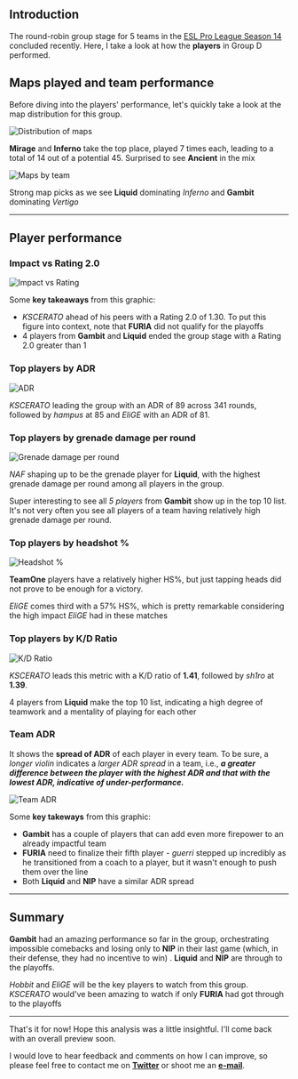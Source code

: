 <Cover
  src="/blogs/epl-season-14/cover.png"
  alt="EPL Season 14 Group D"
  caption="EPL Season 14 Group D"
/>

## Introduction

The round-robin group stage for 5 teams in the [ESL Pro League Season 14](https://www.hltv.org/events/5554/esl-pro-league-season-14) concluded recently. Here, I take a look at how the **players** in Group D performed.

## Maps played and team performance

Before diving into the players' performance, let's quickly take a look at the map distribution for this group.

![Distribution of maps](/blogs/epl-season-14/maps_played.png 'Maps played')

**Mirage** and **Inferno** take the top place, played 7 times each, leading to a total of 14 out of a potential 45. Surprised to see **Ancient** in the mix

![Maps by team](/blogs/epl-season-14/maps_by_team.png 'Maps by team')

Strong map picks as we see **Liquid** dominating _Inferno_ and **Gambit** dominating _Vertigo_

---

## Player performance

### **Impact** vs **Rating 2.0**

![Impact vs Rating](/blogs/epl-season-14/impact_rating.png 'Impact vs Rating 2.0')

Some **key takeaways** from this graphic:

- _KSCERATO_ ahead of his peers with a Rating 2.0 of 1.30. To put this figure into context, note that **FURIA** did not qualify for the playoffs
- 4 players from **Gambit** and **Liquid** ended the group stage with a Rating 2.0 greater than 1

### Top players by **ADR**

![ADR](/blogs/epl-season-14/adr.png 'ADR')

_KSCERATO_ leading the group with an ADR of 89 across 341 rounds, followed by _hampus_ at 85 and _EliGE_ with an ADR of 81.

### Top players by **grenade damage per round**

![Grenade damage per round](/blogs/epl-season-14/grenade_dmg_round.png 'Grenade damange per round')

_NAF_ shaping up to be the grenade player for **Liquid**, with the highest grenade damage per round among all players in the group.

Super interesting to see all _5 players_ from **Gambit** show up in the top 10 list. It's not very often you see all players of a team having relatively high grenade damage per round.

### Top players by **headshot %**

![Headshot %](/blogs/epl-season-14/headshot_percent.png 'Headshot %')

**TeamOne** players have a relatively higher HS%, but just tapping heads did not prove to be enough for a victory.

_EliGE_ comes third with a 57% HS%, which is pretty remarkable considering the high impact _EliGE_ had in these matches

### Top players by **K/D Ratio**

![K/D Ratio](/blogs/epl-season-14/k_d_ratio.png 'K/D Ratio')

_KSCERATO_ leads this metric with a K/D ratio of **1.41**, followed by _sh1ro_ at **1.39**.

4 players from **Liquid** make the top 10 list, indicating a high degree of teamwork and a mentality of playing for each other

### Team ADR

It shows the **spread of ADR** of each player in every team. To be sure, a _longer violin_ indicates a _larger ADR spread_ in a team, i.e., **_a greater difference between the player with the highest ADR and that with the lowest ADR, indicative of under-performance._**

![Team ADR](/blogs/epl-season-14/team_adr.png 'Team ADR')

Some **key takeways** from this graphic:

- **Gambit** has a couple of players that can add even more firepower to an already impactful team
- **FURIA** need to finalize their fifth player - _guerri_ stepped up incredibly as he transitioned from a coach to a player, but it wasn't enough to push them over the line
- Both **Liquid** and **NIP** have a similar ADR spread

---

## Summary

**Gambit** had an amazing performance so far in the group, orchestrating impossible comebacks and losing only to **NIP** in their last game (which, in their defense, they had no incentive to win) . **Liquid** and **NIP** are through to the playoffs.

_Hobbit_ and _EliGE_ will be the key players to watch from this group. _KSCERATO_ would've been amazing to watch if only **FURIA** had got through to the playoffs

---

That's it for now! Hope this analysis was a little insightful. I'll come back with an overall preview soon.

I would love to hear feedback and comments on how I can improve, so please feel free to contact me on **[Twitter](https://twitter.com/lakshyaag)** or shoot me an **[e-mail](mailto:lakshyaag1202@gmail.com)**.
